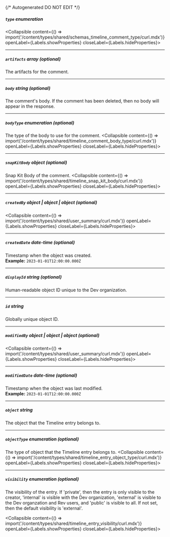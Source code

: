 {/* Autogenerated DO NOT EDIT  */}

##### `type` _enumeration_
<Collapsible content={() => import('/content/types/shared/schemas_timeline_comment_type/curl.mdx')} openLabel={Labels.showProperties} closeLabel={Labels.hideProperties}>
</Collapsible>

---
##### `artifacts` _array (optional)_
The artifacts for the comment.

---
##### `body` _string (optional)_
The comment's body. If the comment has been deleted, then no body
will appear in the response.


---
##### `bodyType` _enumeration (optional)_
The type of the body to use for the comment.
<Collapsible content={() => import('/content/types/shared/timeline_comment_body_type/curl.mdx')} openLabel={Labels.showProperties} closeLabel={Labels.hideProperties}>
</Collapsible>

---
##### `snapKitBody` _object (optional)_
Snap Kit Body of the comment.
<Collapsible content={() => import('/content/types/shared/timeline_snap_kit_body/curl.mdx')} openLabel={Labels.showProperties} closeLabel={Labels.hideProperties}>
</Collapsible>

---
##### `createdBy` _object | object | object (optional)_
<Collapsible content={() => import('/content/types/shared/user_summary/curl.mdx')} openLabel={Labels.showProperties} closeLabel={Labels.hideProperties}>
</Collapsible>

---
##### `createdDate` _date-time (optional)_
Timestamp when the object was created.
<br/>
**Example:** `2023-01-01T12:00:00.000Z`

---
##### `displayId` _string (optional)_
Human\-readable object ID unique to the Dev organization.

---
##### `id` _string_
Globally unique object ID.

---
##### `modifiedBy` _object | object | object (optional)_
<Collapsible content={() => import('/content/types/shared/user_summary/curl.mdx')} openLabel={Labels.showProperties} closeLabel={Labels.hideProperties}>
</Collapsible>

---
##### `modifiedDate` _date-time (optional)_
Timestamp when the object was last modified.
<br/>
**Example:** `2023-01-01T12:00:00.000Z`

---
##### `object` _string_
The object that the Timeline entry belongs to.

---
##### `objectType` _enumeration (optional)_
The type of object that the Timeline entry belongs to.
<Collapsible content={() => import('/content/types/shared/timeline_entry_object_type/curl.mdx')} openLabel={Labels.showProperties} closeLabel={Labels.hideProperties}>
</Collapsible>

---
##### `visibility` _enumeration (optional)_
The visibility of the entry. If 'private', then the entry is only
visible to the creator, 'internal' is visible with the Dev
organization, 'external' is visible to the Dev organzation and Rev
users, and 'public' is visible to all. If not set, then the default
visibility is 'external'.

<Collapsible content={() => import('/content/types/shared/timeline_entry_visibility/curl.mdx')} openLabel={Labels.showProperties} closeLabel={Labels.hideProperties}>
</Collapsible>


